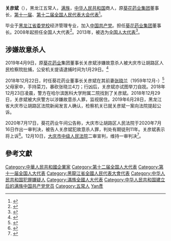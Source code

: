 '''关彦斌'''（{{bd|1954年|10月11日|}}），黑龙江五常人，[[满族|满族]]，[[中华人民共和国|中华人民共和国]]商人，原[[葵花药业集团|葵花药业集团]]董事长，[[第十一届全国人民代表大会代表|第十一届]]、[[第十二届全国人民代表大会代表|第十二届全国人民代表大会代表]]<ref>{{cite web|author=新华网|title=第十一届全国人大代表|url=http://news.xinhuanet.com/ziliao/2008-03/03/content_7708230.htm?node=36628|publisher=新华网|accessdate=2014-01-07|archive-date=2014-01-10|archive-url=https://web.archive.org/web/20140110211415/http://news.xinhuanet.com/ziliao/2008-03/03/content_7708230.htm?node=36628|dead-url=no}}</ref>。

毕业于[[黑龙江省委党校|黑龙江省委党校]]经济管理专业，加入[[中国共产党|中国共产党]]。担任[[葵花药业集团|葵花药业集团]]董事长。2008年起担任全国人大代表<ref>{{cite news|title=全国人大代表信息-关彦斌|url=http://210.82.31.1:8084/delegate/viewDelegate.action?dbid=110558|accessdate=2013-04-05|newspaper=全国人大网|archive-url=https://web.archive.org/web/20140313001008/http://www.npc.gov.cn/delegate/viewDelegate.action?dbid=110558|archive-date=2014-03-13|dead-url=yes}}</ref>。2013年，被选为[[全国人大代表|全国人大代表]]<ref>{{cite news|title=全国人大代表信息-关彦斌|url=http://210.82.31.1:8084/delegate/viewDelegate.action?dbid=120543|accessdate=2013-03-28|newspaper=全国人大网|archive-url=https://web.archive.org/web/20140313001153/http://www.npc.gov.cn/delegate/viewDelegate.action?dbid=120543|archive-date=2014-03-13|dead-url=yes}}</ref>。

== 涉嫌故意杀人 ==
2019年4月9日，原[[葵花药业|葵花药业]]集团董事长关彦斌涉嫌故意杀人被大庆市让胡路区人民检察院批捕，公安机关提请逮捕时间为1月29日。<ref>{{Cite web|title=葵花药业原董事长涉故意杀人1月被提请逮捕，去年底突然辞职_一号专案_澎湃新闻-The Paper|url=https://www.thepaper.cn/newsDetail_forward_3277847|work=www.thepaper.cn|accessdate=2019-04-10|archive-date=2020-05-28|archive-url=https://web.archive.org/web/20200528163310/https://www.thepaper.cn/newsDetail_forward_3277847|dead-url=no}}</ref>

2018年12月22日，时任葵花药业董事长关彦斌在其前妻[[张晓兰|张晓兰]]（1959年12月-）<ref>{{Cite web |url=http://www.eeo.com.cn/2019/0628/359877.shtml |title=《葵花药业原董事长持菜刀砍前妻 受害人讲述惊魂一刻》：“张晓兰，1959年12月生于黑龙江。” |accessdate=2019-06-29 |archive-date=2019-07-23 |archive-url=https://web.archive.org/web/20190723133335/http://www.eeo.com.cn/2019/0628/359877.shtml |dead-url=no }}</ref>父母家中，手持菜刀，暴砍张晓兰4刀；行凶后，关彦斌亦试图举刀自戕。2018年12月23日凌晨，警方在哈尔滨医科大学附属二院找到了关彦斌。2018年12月29日，关彦斌被大庆警方以涉嫌故意杀人罪，监视居住。2019年6月28日，黑龙江省大庆市让胡路区法院新闻发言人确认，检察机关已就关彦斌一案向法院提起公诉。

2020年7月17日，葵花药业午间公告称，大庆市让胡路区人民法院于2020年7月16日作出一审判决，被告人关彦斌犯故意杀人罪，判处有期徒刑11年。关彦斌表示将上诉<ref>{{cite news |title=持刀砍前妻重伤成植物人 葵花药业实控人因故意杀人罪获刑11年 |url=https://finance.sina.com.cn/stock/relnews/cn/2020-07-17/doc-iivhuipn3574744.shtml |accessdate=2020-07-17 |work=新浪财经-自媒体综合 |date=2020-07-17 |archive-date=2020-07-17 |archive-url=https://web.archive.org/web/20200717180811/https://finance.sina.com.cn/stock/relnews/cn/2020-07-17/doc-iivhuipn3574744.shtml |dead-url=no }}</ref>。12月10日，[[大庆市中级人民法院|大庆市中级人民法院]]二审宣判，维持一审判决<ref>{{cite news |title=二审维持原判：葵花药业原董事长关彦斌犯故意杀人罪，处有期徒刑11年 |url=https://finance.sina.com.cn/tech/2020-12-11/doc-iiznezxs6374758.shtml |accessdate=2020-12-11 |work=国际金融报 |date=2020-12-11 |archive-date=2020-12-11 |archive-url=https://web.archive.org/web/20201211072749/https://finance.sina.com.cn/tech/2020-12-11/doc-iiznezxs6374758.shtml |dead-url=no }}</ref>。

==參考文獻==
{{reflist}}

{{DEFAULTSORT:Guan關}}
[[Category:中華人民共和國企業家|Category:中華人民共和國企業家]]
[[Category:第十二届全国人大代表|Category:第十二届全国人大代表]]
[[Category:第十一届全国人大代表|Category:第十一届全国人大代表]]
[[Category:黑龍江省全國人民代表大會代表|Category:黑龍江省全國人民代表大會代表]]
[[Category:中华人民共和国犯罪嫌疑人|Category:中华人民共和国犯罪嫌疑人]]
[[Category:滿族全國人大代表|Category:滿族全國人大代表]]
[[Category:中华人民共和国建立后的满族中国共产党党员|Category:中华人民共和国建立后的满族中国共产党党员]]
[[Category:五常人|Category:五常人]]
[[Category:關姓|Yan彥]]